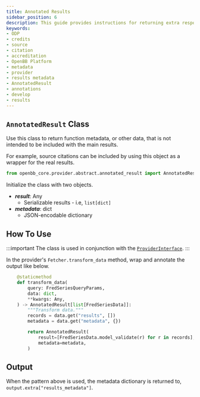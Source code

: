 ```yaml
---
title: Annotated Results
sidebar_position: 6
description: This guide provides instructions for returning extra response metadata from Provider extension models. Use this class to include important citations, credits, or other dictionary-like items that should not be included in table or chart data.
keywords:
- ODP
- credits
- source
- citation
- accreditation
- OpenBB Platform
- metadata
- provider
- results metadata
- AnnotatedResult
- annotations
- develop
- results
---
```



<HeadTitle title="Annotated Results & Metadata - Developer | OpenBB Docs" />

## `AnnotatedResult` Class

Use this class to return function metadata, or other data, that is not intended to be included with the main results.

For example, source citations can be included by using this object as a wrapper for the real results.

```python
from openbb_core.provider.abstract.annotated_result import AnnotatedResult
```

Initialize the class with two objects.

- ***result***: Any
  - Serializable results - i.e, `list[dict]`
- ***metadata***: dict
  - JSON-encodable dictionary

## How To Use

:::important
The class is used in conjunction with the [`ProviderInterface`](/python/developer/extension_types/provider). 
:::

In the provider's `Fetcher.transform_data` method, wrap and annotate the output like below.

```python
    @staticmethod
    def transform_data(
        query: FredSeriesQueryParams,
        data: dict,
        **kwargs: Any,
    ) -> AnnotatedResult[list[FredSeriesData]]:
        """Transform data."""
        records = data.get("results", [])
        metadata = data.get("metadata", {})

        return AnnotatedResult(
            result=[FredSeriesData.model_validate(r) for r in records],
            metadata=metadata,
        )
```

## Output

When the pattern above is used, the metadata dictionary is returned to, `output.extra["results_metadata"]`.
